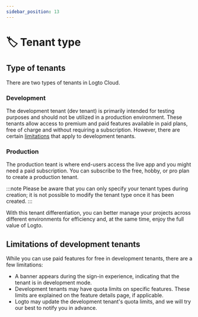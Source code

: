 ```yaml
---
sidebar_position: 13
---
```



# 🏷️ Tenant type

<CloudOnlyNotification feature="tenant type" />

## Type of tenants

There are two types of tenants in Logto Cloud.

### Development

The development tenant (dev tenant) is primarily intended for testing purposes and should not be utilized in a production environment. These tenants allow access to premium and paid features available in paid plans, free of charge and without requiring a subscription. However, there are certain [limitations](#limitations-of-development-tenants) that apply to development tenants.

### Production

The production teant is where end-users access the live app and you might need a paid subscription. You can subscribe to the free, hobby, or pro plan to create a production tenant.

:::note
Please be aware that you can only specify your tenant types during creation; it is not possible to modify the tenant type once it has been created.
:::

With this tenant differentiation, you can better manage your projects across different environments for efficiency and, at the same time, enjoy the full value of Logto.

## Limitations of development tenants

While you can use paid features for free in development tenants, there are a few limitations:

- A banner appears during the sign-in experience, indicating that the tenant is in development mode.
- Development tenants may have quota limits on specific features. These limits are explained on the feature details page, if applicable.
- Logto may update the development tenant's quota limits, and we will try our best to notify you in advance.
